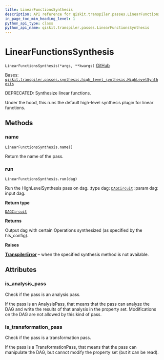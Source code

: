 ```yaml
---
title: LinearFunctionsSynthesis
description: API reference for qiskit.transpiler.passes.LinearFunctionsSynthesis
in_page_toc_min_heading_level: 1
python_api_type: class
python_api_name: qiskit.transpiler.passes.LinearFunctionsSynthesis
---
```


# LinearFunctionsSynthesis

<span id="qiskit.transpiler.passes.LinearFunctionsSynthesis" />

`LinearFunctionsSynthesis(*args, **kwargs)` [GitHub](https://github.com/qiskit/qiskit/tree/stable/0.23/qiskit/transpiler/passes/synthesis/linear_functions_synthesis.py "view source code")

Bases: [`qiskit.transpiler.passes.synthesis.high_level_synthesis.HighLevelSynthesis`](qiskit.transpiler.passes.HighLevelSynthesis "qiskit.transpiler.passes.synthesis.high_level_synthesis.HighLevelSynthesis")

DEPRECATED: Synthesize linear functions.

Under the hood, this runs the default high-level synthesis plugin for linear functions.

## Methods

### name

<span id="qiskit.transpiler.passes.LinearFunctionsSynthesis.name" />

`LinearFunctionsSynthesis.name()`

Return the name of the pass.

### run

<span id="qiskit.transpiler.passes.LinearFunctionsSynthesis.run" />

`LinearFunctionsSynthesis.run(dag)`

Run the HighLevelSynthesis pass on dag. :type dag: [`DAGCircuit`](qiskit.dagcircuit.DAGCircuit "qiskit.dagcircuit.dagcircuit.DAGCircuit") :param dag: input dag.

**Return type**

[`DAGCircuit`](qiskit.dagcircuit.DAGCircuit "qiskit.dagcircuit.dagcircuit.DAGCircuit")

**Returns**

Output dag with certain Operations synthesized (as specified by the hls\_config).

**Raises**

[**TranspilerError**](qiskit.transpiler.TranspilerError "qiskit.transpiler.TranspilerError") – when the specified synthesis method is not available.

## Attributes

<span id="qiskit.transpiler.passes.LinearFunctionsSynthesis.is_analysis_pass" />

### is\_analysis\_pass

Check if the pass is an analysis pass.

If the pass is an AnalysisPass, that means that the pass can analyze the DAG and write the results of that analysis in the property set. Modifications on the DAG are not allowed by this kind of pass.

<span id="qiskit.transpiler.passes.LinearFunctionsSynthesis.is_transformation_pass" />

### is\_transformation\_pass

Check if the pass is a transformation pass.

If the pass is a TransformationPass, that means that the pass can manipulate the DAG, but cannot modify the property set (but it can be read).

